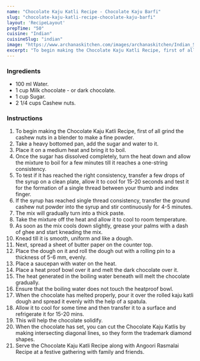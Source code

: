 ---
name: "Chocolate Kaju Katli Recipe - Chocolate Kaju Barfi"
slug: "chocolate-kaju-katli-recipe-chocolate-kaju-barfi"
layout: 'RecipeLayout'
prepTime: "50"
cuisine: "Indian"
cuisineSlug: "indian"
image: "https://www.archanaskitchen.com/images/archanaskitchen/Indian_Sweets_Mithai/Diwali_Recipe_Chocolate_Kaju_Katli_Recipe_Cashew_Nut_Fudge_with_Chocolate_Glaze-1.jpg"
excerpt: "To begin making the Chocolate Kaju Katli Recipe, first of all grind the cashew nuts in a blender to make a fine powder"
---

### Ingredients

- 100 ml Water.
- 1 cup Milk chocolate - or dark chocolate.
- 1 cup Sugar.
- 2 1/4 cups Cashew nuts.

### Instructions

1. To begin making the Chocolate Kaju Katli Recipe, first of all grind the cashew nuts in a blender to make a fine powder.
1. Take a heavy bottomed pan, add the sugar and water to it.
1. Place it on a medium heat and bring it to boil.
1. Once the sugar has dissolved completely, turn the heat down and allow the mixture to boil for a few minutes till it reaches a one-string consistency.
1. To test if it has reached the right consistency, transfer a few drops of the syrup on a clean plate, allow it to cool for 15-20 seconds and test it for the formation of a single thread between your thumb and index finger.
1. If the syrup has reached single thread consistency, transfer the ground cashew nut powder into the syrup and stir continuously for 4-5 minutes.
1. The mix will gradually turn into a thick paste.
1. Take the mixture off the heat and allow it to cool to room temperature.
1. As soon as the mix cools down slightly, grease your palms with a dash of ghee and start kneading the mix.
1. Knead till it is smooth, uniform and like a dough.
1. Next, spread a sheet of butter paper on the counter top.
1. Place the dough on it and roll the dough out with a rolling pin to a thickness of 5-6 mm, evenly.
1. Place a saucepan with water on the heat.
1. Place a heat proof bowl over it and melt the dark chocolate over it.
1. The heat generated in the boiling water beneath will melt the chocolate gradually.
1. Ensure that the boiling water does not touch the heatproof bowl.
1. When the chocolate has melted properly, pour it over the rolled kaju katli dough and spread it evenly with the help of a spatula.
1. Allow it to cool for some time and then transfer it to a surface and refrigerate it for 15-20 mins.
1. This will help the chocolate solidify.
1. When the chocolate has set, you can cut the Chocolate Kaju Katlis by making intersecting diagonal lines, so they form the trademark diamond shapes.
1. Serve the Chocolate Kaju Katli Recipe along with Angoori Rasmalai Recipe at a festive gathering with family and friends.
